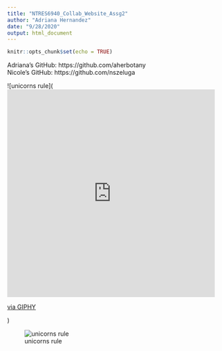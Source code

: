 ```yaml
---
title: "NTRES6940_Collab_Website_Assg2"
author: "Adriana Hernandez"
date: "9/28/2020"
output: html_document
---
```


```r
knitr::opts_chunk$set(echo = TRUE)
```

Adriana's GitHub: https://github.com/aherbotany   
Nicole's GitHub: https://github.com/nszeluga  

![unicorns rule](<iframe src="https://giphy.com/embed/DTLzZIeBh33S8" width="480" height="480" frameBorder="0" class="giphy-embed" allowFullScreen></iframe><p><a href="https://giphy.com/gifs/despicable-me-pillow-fluffy-DTLzZIeBh33S8">via GIPHY</a></p>)  

![unicorns rule](https://media4.giphy.com/media/DTLzZIeBh33S8/giphy.gif)  
